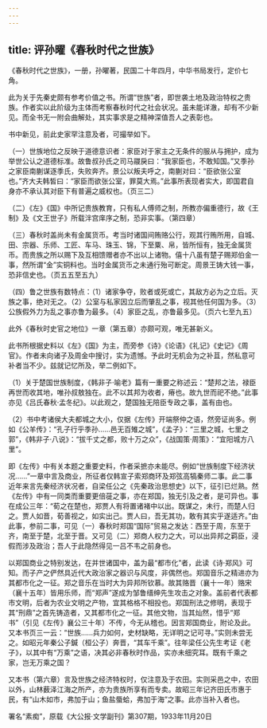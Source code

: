 ```yaml
---
---
---
```

title: 评孙曜《春秋时代之世族》
---




《春秋时代之世族》，一册，孙曜著，民国二十年四月，中华书局发行，定价七角。

此为关于先秦史颇有参考价值之书。所谓“世族”者，即世袭土地及政治特权之贵族。作者实以此阶级为主体而考察春秋时代之社会状况。虽未能详澈，却有不少新见。而全书无一附会曲解处，其实事求是之精神深值吾人之表彰也。

书中新见，前此史家罕注意及者，可撮举如下。

（一）世族地位之反映于道德意识者：家臣对于家主之无条件的服从与拥护，成为举世公认之道德标准。故鲁叔孙氏之司马鬷戾曰：“我家臣也，不敢知国。”又季孙之家臣南蒯谋逐季氏，失败奔齐。景公以叛夫呼之，南蒯对曰：“臣欲张公室也。”齐大夫韩皙曰：“家臣而欲张公室，罪莫大焉。”此事所表现者实大，即国君自身亦不承认其对臣下有普遍之威权也。（页三二）

（二）《左》《国》中所记贵族教育，只有私人傅师之制，所教亦偏重德行，故《王制》及《文王世子》所载泮宫庠序之制，恐非实事。（第四章）

（三）春秋时盖尚未有金属货币。考当时诸国间贿赂公行，观其行贿所用，自城、田、宗器、乐师、工匠、车马、珠玉、锦，下至粟、帛，皆所恒有，独无金属货币。而贵族之所以赐下及互相馈赠者亦不出以上诸物。僖十八虽有楚子赐郑伯金一事，然所谓“金”实铜料也。当时金属货币之未通行殆可断定。周景王铸大钱一事，恐非信史也。（页五五至五九）

（四）鲁之世族有数特点：（1）诸家争夺，败者或死或亡，其敌方必为之立后。灭族之事，绝对无之。（2）公室与私家因立后而肇乱之事，视其他任何国为多。（3）公族假外力为乱之事亦鲁为最多。（4）家臣之乱，亦鲁最多见。（页六七至九五）

此外《春秋时史官之地位》一章（第五章）亦颇可观，唯无甚新义。

此书所根据史料以《左》《国》为主，而旁参《诗》《论语》《礼记》《史记》《周官》。作者未向诸子及周金中搜讨，实为遗憾。予此时无机会为之补苴，然私意可补者当不少。兹就记忆所及，举二例如下。

（1）关于楚国世族制度，《韩非子·喻老》篇有一重要之称述云：“楚邦之法，禄臣再世而收其地，唯孙叔敖独在。此不以其邦为收者，瘠也。故九世而祀不绝。”此事亦见《吕氏春秋·孟冬纪》。以此观之，楚国独无陪臣专政之事，盖有由也。

（2）书中考诸侯大夫都城之大小，仅据《左传》开端祭仲之语，然旁证尚多。例如《公羊传》：“孔子行乎季孙……邑无百雉之城”，《孟子》：“三里之城，七里之郭”，《韩非子·八说》：“拔千丈之都，败十万之众”，《战国策·周策》：“宜阳城方八里”。

即《左传》中有关本题之重要史料，作者采摭亦未能尽。例如“世族制度下经济状况……”一章中言及商业，所征者仅韩宣子索郑商环及郑弦高犒秦师二事。此二事近年来言先秦经济状况者，自梁任公之《先秦政治思想史》以下，征引已烂熟。然《左传》中有一同类而重要更倍蓰之事，亦在郑国，独无引及之者，是可异也。事在成公三年：“荀之在楚也，郑贾人有将置诸褚中以出。既谋之，未行，而楚人归之。贾人如晋，荀善视之，如实出己。贾人曰，吾无其功，敢有其实乎遂适齐。”由此事，参前二事，可见（一）春秋时郑国“国际”贸易之发达：西至于周，东至于齐，南至于楚，北至于晋。又可见（二）郑商人权力之大，可以出异邦之羁臣，浸假而涉及政治；吾人于此隐然得见一吕不韦之前身也。

以郑国商业之特别发达，在并世诸国中，盖为最“都市化”者，此读《诗·郑风》可知。而子产之俨然具近代大政治家之器识与风度，非偶然也。郑国音乐之精进亦为其都市化之一征。郑之音乐在当时大为异邦所钦慕。故其赂晋（襄十一年）赂宋（襄十五年）皆用乐师，而“郑声”遂成为邹鲁缙绅先生攻击之对象。盖前者代表都市文明，后者为农业文明之产物，宜其格格不相投也。郑国刑法之修明，表现于其“刑鼎”之首先铸造者，又其都市化之一征。其他文物，当其灿然，惜乎“郑书”（引见《左传》襄公三十年）不传，今无从稽也。因言郑国商业，附论及此。又本书页三一云：“世族……兵力如何，史材缺略，无详明之记可寻。”实则未尝无之。如昭元年秦公子鍼（桓公子）奔晋，“其车千乘”。往年梁任公先生考证《老子》，以其中有“万乘”之语，决其必非春秋时作品，实亦未细究耳。既有千乘之家，岂无万乘之国？

又本书（第六章）言及世族之经济特权时，仅注意及于农田。实则采邑之中，农田以外，山林薮泽江海之所产，亦为贵族所享有而专卖。故昭三年记齐田氏市惠于民，有“山木如市，弗加于山；鱼盐蜃蛤，弗加于海”之事。此亦当补入者也。





署名“素痴”，原载《大公报·文学副刊》第307期，1933年11月20日